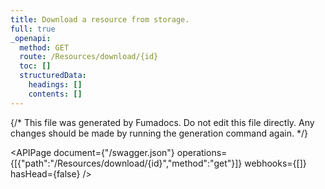 ```yaml
---
title: Download a resource from storage.
full: true
_openapi:
  method: GET
  route: /Resources/download/{id}
  toc: []
  structuredData:
    headings: []
    contents: []
---
```


{/* This file was generated by Fumadocs.
Do not edit this file directly. Any changes should be made by running the generation command again. */}

<APIPage document={"/swagger.json"} operations={[{"path":"/Resources/download/{id}","method":"get"}]} webhooks={[]} hasHead={false} />